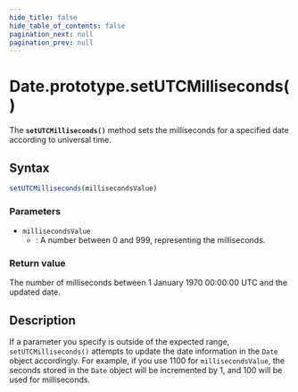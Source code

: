 ```yaml
---
hide_title: false
hide_table_of_contents: false
pagination_next: null
pagination_prev: null
---
```

# Date.prototype.setUTCMilliseconds()

The **`setUTCMilliseconds()`** method sets the milliseconds for
a specified date according to universal time.

## Syntax

```js
setUTCMilliseconds(millisecondsValue)
```

### Parameters

- `millisecondsValue`
  - : A number between 0 and 999, representing the milliseconds.

### Return value

The number of milliseconds between 1 January 1970 00:00:00 UTC and the updated date.

## Description

If a parameter you specify is outside of the expected range,
`setUTCMilliseconds()` attempts to update the date information in the
`Date` object accordingly. For example, if you use 1100 for
`millisecondsValue`, the seconds stored in the `Date`
object will be incremented by 1, and 100 will be used for milliseconds.
